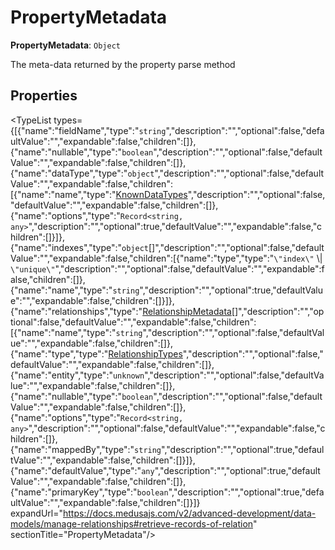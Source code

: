 
# PropertyMetadata

 **PropertyMetadata**: `Object`

The meta-data returned by the property parse method

## Properties

<TypeList types={[{"name":"fieldName","type":"`string`","description":"","optional":false,"defaultValue":"","expandable":false,"children":[]},{"name":"nullable","type":"`boolean`","description":"","optional":false,"defaultValue":"","expandable":false,"children":[]},{"name":"dataType","type":"`object`","description":"","optional":false,"defaultValue":"","expandable":false,"children":[{"name":"name","type":"[KnownDataTypes](../types.DmlTypes.KnownDataTypes/page.mdx)","description":"","optional":false,"defaultValue":"","expandable":false,"children":[]},{"name":"options","type":"`Record<string, any>`","description":"","optional":true,"defaultValue":"","expandable":false,"children":[]}]},{"name":"indexes","type":"`object`[]","description":"","optional":false,"defaultValue":"","expandable":false,"children":[{"name":"type","type":"`\"index\"` \\| `\"unique\"`","description":"","optional":false,"defaultValue":"","expandable":false,"children":[]},{"name":"name","type":"`string`","description":"","optional":true,"defaultValue":"","expandable":false,"children":[]}]},{"name":"relationships","type":"[RelationshipMetadata](../types.DmlTypes.RelationshipMetadata/page.mdx)[]","description":"","optional":false,"defaultValue":"","expandable":false,"children":[{"name":"name","type":"`string`","description":"","optional":false,"defaultValue":"","expandable":false,"children":[]},{"name":"type","type":"[RelationshipTypes](../types.DmlTypes.RelationshipTypes/page.mdx)","description":"","optional":false,"defaultValue":"","expandable":false,"children":[]},{"name":"entity","type":"`unknown`","description":"","optional":false,"defaultValue":"","expandable":false,"children":[]},{"name":"nullable","type":"`boolean`","description":"","optional":false,"defaultValue":"","expandable":false,"children":[]},{"name":"options","type":"`Record<string, any>`","description":"","optional":false,"defaultValue":"","expandable":false,"children":[]},{"name":"mappedBy","type":"`string`","description":"","optional":true,"defaultValue":"","expandable":false,"children":[]}]},{"name":"defaultValue","type":"`any`","description":"","optional":true,"defaultValue":"","expandable":false,"children":[]},{"name":"primaryKey","type":"`boolean`","description":"","optional":true,"defaultValue":"","expandable":false,"children":[]}]} expandUrl="https://docs.medusajs.com/v2/advanced-development/data-models/manage-relationships#retrieve-records-of-relation" sectionTitle="PropertyMetadata"/>
